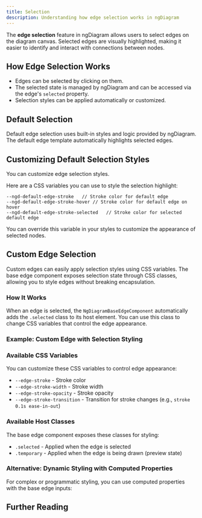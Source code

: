 ```yaml
---
title: Selection
description: Understanding how edge selection works in ngDiagram
---
```



The **edge selection** feature in ngDiagram allows users to select edges on the diagram canvas.
Selected edges are visually highlighted, making it easier to identify and interact with connections between nodes.

## How Edge Selection Works

- Edges can be selected by clicking on them.
- The selected state is managed by ngDiagram and can be accessed via the edge's `selected` property.
- Selection styles can be applied automatically or customized.

## Default Selection

Default edge selection uses built-in styles and logic provided by ngDiagram.
The default edge template automatically highlights selected edges.

<DefaultEdgeSelection />

## Customizing Default Selection Styles

You can customize edge selection styles.

Here are a CSS variables you can use to style the selection highlight:

```
--ngd-default-edge-stroke   // Stroke color for default edge
--ngd-default-edge-stroke-hover // Stroke color for default edge on hover
--ngd-default-edge-stroke-selected   // Stroke color for selected default edge
```

You can override this variable in your styles to customize the appearance of selected nodes.

<CustomSelection />

<CodeSnippet relativePath="edges/edge-selection/custom/diagram.component.scss" sectionId="styles" />

## Custom Edge Selection

Custom edges can easily apply selection styles using CSS variables. The base edge component exposes selection state through CSS classes, allowing you to style edges without breaking encapsulation.

### How It Works

When an edge is selected, the `NgDiagramBaseEdgeComponent` automatically adds the `.selected` class to its host element. You can use this class to change CSS variables that control the edge appearance.

### Example: Custom Edge with Selection Styling

<CustomEdgeSelection />

<CodeSnippet relativePath="edges/edge-selection/custom-edge/custom-edge.component.ts" />

<CodeSnippet relativePath="edges/edge-selection/custom-edge/custom-edge.component.scss" />

### Available CSS Variables

You can customize these CSS variables to control edge appearance:

- `--edge-stroke` - Stroke color
- `--edge-stroke-width` - Stroke width
- `--edge-stroke-opacity` - Stroke opacity
- `--edge-stroke-transition` - Transition for stroke changes (e.g., `stroke 0.1s ease-in-out`)

### Available Host Classes

The base edge component exposes these classes for styling:

- `.selected` - Applied when the edge is selected
- `.temporary` - Applied when the edge is being drawn (preview state)

### Alternative: Dynamic Styling with Computed Properties

For complex or programmatic styling, you can use computed properties with the base edge inputs:

<CodeSnippet relativePath="edges/edge-selection/dynamic-edge/dynamic-edge.component.ts" />

## Further Reading

<LinkCard
  title="Edges Overview"
  href="/docs/internals/edges/edges"
  description="General overview of edges in ngDiagram"
/>

<LinkCard
  title="Custom Edges"
  href="/docs/internals/edges/custom-edges"
  description="Create edges with custom rendering and behavior"
/>

<LinkCard
  title="Edge Labels"
  href="/docs/internals/edges/labels"
  description="Add labels and interactive elements to edges"
/>
